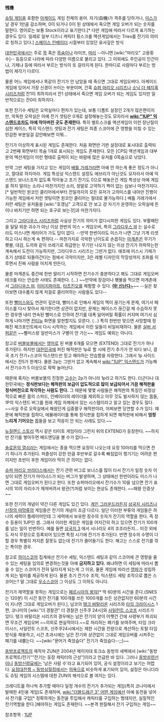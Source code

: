 '''残機'''

[[슈팅 게임]]을 포함한 [[아케이드]] 게임 전체의 용어. 자기(自機)가 격추를 당하거나, [[미스]]가 날 경우 1만큼 감소하며, 0이 되거나 0이 된 상태에서 죽으면 게임 오버가 되는 숫자를 말한다. 영어로는 보통 Stock이라고 표기한다.[* 다만 게임에 따라서 다르게 표기하는경우도 있다. 일례로 일부 디즈니 캐릭터 횡스크롤 액션게임에서는 Tries를 잔기의 의미로 칭하고 있다.] [[스페이스 인베이더]] 시절부터 있었던 유서깊은 방식

[[대한민국]]에서는 주로 [[목]] 혹은 [[목숨]]이나 라이프, [[마리]] --아니면 [wiki:"마리오" 고용횟수]-- 등등으로 나라에 따라 다양한 이름으로 불리고 있다. 그 이외에도 주인공이 인간이냐, 기체냐 등에 따라서 부르는 방식이 또 갈라지게 된다. 한마디로 사람마다 부르는 방법이 제각기 다르다.

물론 어느 게임에서나 똑같이 잔기가 안 남았을 때 죽으면 그대로 게임오버다. 아케이드 게임에 있어서 가장 신경이 쓰이는 부분이며, 간혹 [[슈퍼 마리오 시리즈]]나 [[소닉 더 헤지혹 시리즈]]처럼 잔1이 최하치라서 잔1 상태에서 죽으면 게임 오버가 되는 게임도 있지만 일반적으로는 잔0이 최하치다.

또한 잔기수 세팅은 오락실마다 편차가 있는데, 보통 디폴트 설정인 2개가 많은편이지만, 악독한 오락실은 아예 잔기 셋팅은 0개로 설정해놓는것도 모자라서 '''[[wiki:"1UP" 익스텐드]]조차도 아예 막아버린 곳도 존재한다.''' 특히 벨트스크롤 액션게임이 이런 장난질이 심한 케이스, 특히 익스텐드 셋팅과 잔기 세팅은 최종 스코어에 큰 영향을 미칠 수 있는 민감한 부분일걸 감안해보면 이뭐...    

잔기가 이상하게 표시된 게임도 존재한다. 처음 화면만 기판 설정대로 표시대로 출력되고 2번째 화면부터 목숨 1개로 표시되는 게임도 존재한다. 모든 [CPS] 액션게임과 대부분의 액션게임이 이런 형태로 출력이 되는 바람에 많은 유저를 0목숨으로 낚았다.

만약 그딴 세팅을 가지고 있는 게임이 [[배틀 가레가]]라면 아예 안 하는게 좋은 정도가 아니고, 절대로 하지마라. 게임 특성상 익스텐드 설정도 에브리가 아닌것도 모자라서 아예 익스텐드 보너스조차 없도록 막아놓고 초기 잔기도 0으로 해놓은건 게임 특성상 아예 게임을 하지 말라는 소리나 마찬가지인 소리, 정말로 고약하기 짝이 없는 심보나 마찬가지다.[* 일반적인 원코인 클리어에서부터 전일까지의 모든 유저가 고의미스를 내야만 진행이 가능한 게임에서 저런 셋팅이면 원코인 클리어는 절대로 불가능하다.] 배틀 가레가에서 저런 세팅은 유저들을 [wiki:"호갱님" 고객으로 안 보고 걍 자기가 운영하는 오락실에 돈이나 바치기만 하면 되는 호구로 보는것]과 마찬가지다.

그리고 [[그라디우스 시리즈]]처럼 사실상 잔기의 의미가 없다시피한 게임도 있다. 부활패턴을 달달 외운 괴수가 아닌 이상 한번의 미스 = 게임오버, 특히 [[그라디우스 III]] 는 실수로라도 미스나면 캐리어가 가도 답이 없다. --만약 한번이라도 미스가 나면 그냥 기계 리셋하고 다시 하는게 속 편하다.-- 마찬가지로 극악한 난이도로 손꼽히는 [[마계촌]]은 무기가 횃불, 대검, 도끼와 같이 쓰레기로 취급받는 무기만 나오지 않는 이상 잔기가 허락하는한 계속해서 도전이 가능하지만, 그라디우스 시리즈는 그딴거 없다. 애초에 미스시 기체가 초기 상태로 되돌아간다는 점에서 극악이지만, 3은 레벨 디자인의 막장성까지 조화를 이루면서 진짜 사람을 미치게 만든다,

물론 마계촌도 중간에 한번 말리기 시작하면 잔기수가 충분하다고 해도 그대로 게임오버 테크를 타는 안습한 사태도 존재한다. (...) ~~만약에 장검이나 횃불을 먹으면 마계촌에서 [[그라디우스 III]], [[이미지파이트]], [[타츠진오]]를 체험할 수 있다. '''[[야! 신난다~]]'''~~ --실은 찾아보면 대수롭지 않게 저걸로 클리어하는 사람들도 있다--

또한 [[뻘미스]]와도 연관이 깊은데, 뻘미스로 인해서 게임의 맥이 끊기는게 문제, 여기서 페이스를 다시 찾아서 재기한다면 상관이 없지만, 문제는 페이스가 끊긴걸 채 수습하지 못한 경우엔 내리 연속된 뻘미스로 인하여 잔기를 대폭 잃어버릴 확률이 커지며 여기서 심하게 나아가면 [[컨티뉴]] 화면을 알현할지도 모른다. (...) 특히 한번만 맞으면 사망할때 정해진 체크포인트에서 다시 시작하는 게임에서 이런 일들이 비일비재하다. 물론 [[실버 서퍼]]같은 ~~뻘미스랑 일반미스가 구별이 안 가는~~ 게임도 예외는 아니다.

참고로 [[버블보블]]에서는 [[영어]]로 된 버블 6개를 모으면 (EXTEND) 그대로 잔기가 하나 추가된다. 하지만 [[대한민국]]에 퍼진 해적판은 1p로 할 시에 잔기 추가가 안 되다 보니, 결국 초기 잔기+스코어 익스텐드만 믿고 해야하는 안습함을 자랑한다. 그래서 1p 사이드에서는 잔5가 한계다. 물론 2p는 그딴거 없고 계속해서 [[wiki:"1UP" 익스텐드]]가 가능해서 잔기수가 5 이상으로 팍팍 늘어난다.

때문에 혹자는 버블보블의 진정한 [[고수]]는 2p가 아니라 1p라고 하기도 한다. 더군다나 대한민국에는 '''정식판보다는 해적판의 보급이 압도적으로 많이 보급되어서 가끔 해적판을 정식버전으로 착각하는 사람도 한다.''' 그 때문에 몇몇 사람들은 해적판의 특징인 비정상적으로 빠른 몹의 스피드, 인베이더의 레이더를 제외하고 아무 것도 발사하지 않는 몹들, 1P의 익스텐드 버그를 원래 게임 자체에서 있는 시스템이라고 알고 있는 경우도 많다. ~~사실 주로 오락실에서 해왔던게 십중팔구 해적판이라, 어찌보면 당연할 수가 있다. 때문에 해적판을 접하다, 에뮬레이터를 통해 정식판을 접하게 되면 해적판에 비해서 '''엄청 느리게 기어오는''' 몹들을 보고 적응이 안 되는 사례도 있다.~~

[[뉴질랜드 스토리]] 역시 같은 타이토 게임이라 그런지 위의 EXTEND가 등장한다. ~~하지만 잔기를 쌓아두면 배드엔딩을 볼 수가 없다~~

[[솔로몬의 열쇠]]라는 게임에서는 종을 먹으면 요정이 나오는데 요정 10마리를 먹으면 잔기 하나가 추가된다. 퍼즐성이 강한 만큼 후반부로 갈수록 빠짐없이 챙기기는 어려운 편이지만 초반이 후한 게임이라 딱히 큰 의미는 없다. 

[[슈퍼 마리오 브라더스]]에서는 잔기 관련 버그로 보너스를 많이 타서 잔기가 일정 숫자 이상이 되면 잔기가 마이너스가 되는 버그가 발생하며, 그 상태에선 한번이라도 미스가 나면 그대로 게임오버가 된다고 한다. 또한 슈퍼마리오에서 잔기수가 10을 넘으면 잔기 표시의 10의 자리수가 깨져버려서 왕관(?)처럼 보이는 현상도 존재한다. ~~패왕 인증샷~~

또한 잔기의 개념이 약간 다른 게임도 있긴 있다. [[게인 그라운드]]라든지 [[삼국지 시리즈]]나 [[신장의 야망]]류의 게임들은 잔기의 개념이 조금 다르다. 일단 이러한 부류의 게임들은 하나의 세력이 플레이어인데 그 세력에서 보유한 장수의 숫자가 잔기의 역할을 한다. 즉 장수 등용이 1UP인 셈. 그래서 이러한 게임은 게임을 어지간히 하고 있으면 잔기가 100개를 넘는 일이 빈번하다. 예를 들면 [[삼국지 3]] 에서 시나리오 4의 조조라든지... 이것 외에도 자식 무장으로 등록되어 있으면 특정 시기에 잔기가 추가된다. 반면 장수의 수명이 다할 경우 특별히 저지른 잘못도 없는데 잔기가 줄어들기도 한다. 해고는 스스로 잔기를 깎는 특이한 경우.

참고로 [[하이스코어]] 집계에선 잔기수 세팅, 익스텐드 세팅과 같이 스코어에 큰 영향을 줄 수 있는 세팅을 임의로 변경하는것을 아예 '''금지하고 있다.''' 왜냐하면 이 세팅에 따라서 뽑을 수 있는 스코어가 전혀 달라지게 되는게 그 이유, 물론 게임에 따라선 [[영파]]가 성립하게 되는 빌미를 제공하게 된다. 물론 초기 잔기수 조작, 익스텐드 세팅 조작으로 뽑은 스코어는? 말 그대로 [[우소스코어]] 그 이상도 그 이하도 아니다.

잔기가 제역할을 못하는 게임으로는 [[페르시아의 왕자]][* 딱 60분의 시간을 준다.(SNES는 120분) 이 시간 동안 잔기를 100개를 쓰든 1000개를 쓰든 상관없지만 60분의 시간이 지나면 그대로 게임오버가 된다.], 남코의 [[탱크 바탈리온]] 시리즈와 [[타임 크라이시스]] 1편, 코나미의 [wiki:"더 경찰관" 더 경찰관 신주쿠 24시]와 [[사일런트 스코프]] 시리즈가 있다. 탱크 바탈리온 시리즈의 경우에는 남은 잔기의 양이 어쨋건 간에 사령부가 파괴되면 무조건 게임오버 ~~의외로 현실적이다.~~로 처리하는 패기를 보여주며, 타임 크라이시스, 사일런트 스코프, 신주쿠24시에서는 제한 시간을 잔량으로 계산하는 토탈 타임 방식을 채용하고, 시간 초과시에는 남은 잔기와 상관없이 그대로 게임오버를 시켜주는 패기를 내뿜는다. ~~[wiki:"문어가 죽었슴다" 잔기가 죽었슴다--;;]~~

[[동방프로젝트]]의 제작자 ZUN은 2004년 메이지대 토크쇼 동방의 새벽에서 [wiki:"동방 프로젝트/잔기""잔기는 등장 캐릭터의 근성"]이라고 언급한 바 있다. 그러나 [[동방성련선]]이나 [[동방신령묘]]에는 '남은 사람 수'라고 표기되어 있어, 공식 설정이라고 보기는 어렵다. [[요정대전쟁 ~ 동방삼월정]]에서는 [[의욕]]으로 비슷하게 표기되어 있어, 설정은 아니더라도 슈팅 게임의 시스템에 대한 ZUN의 해석으로 볼 여지는 있다.

크레디트를 하나씩 추가할 때마다 일정 개수의 잔기가 추가되는 게임(특히 코나미에서 발매한 4인용 게임)도 존재하며, [[wiki:"더블드래곤 3" 어떤 게임]]에선 아예 동전을 넣어서 잔기를 구입[* 정확하게는 동전을 투입해서 캐릭터를 구입하는 형태지만, 실질적인 잔기역할을 한다.]해야하는 게임도 존재한다. ~~본격 현질해서 잔기 구입하는 게임~~

참조항목 : [[1UP]]
